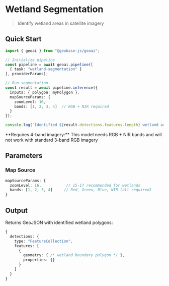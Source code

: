 
# Wetland Segmentation
> Identify wetland areas in satellite imagery

<VideoEmbed 
  src="https://geobase-docs.s3.amazonaws.com/geobase-ai-assets/wetland-segmentation.mp4"
  title="Wetland Segmentation Demo"
/>

## Quick Start

```typescript
import { geoai } from "@geobase-js/geoai";

// Initialize pipeline
const pipeline = await geoai.pipeline([
  { task: "wetland-segmentation" }
], providerParams);

// Run segmentation
const result = await pipeline.inference({
  inputs: { polygon: myPolygon },
  mapSourceParams: { 
    zoomLevel: 16,
    bands: [1, 2, 3, 4]  // RGB + NIR required
  }
});

console.log(`Identified ${result.detections.features.length} wetland areas`);
```

<Callout type="warning" emoji="🌊">
  **Requires 4-band imagery:** This model needs RGB + NIR bands and will not work with standard 3-band RGB imagery
</Callout>

## Parameters

### Map Source
```typescript
mapSourceParams: {
  zoomLevel: 16,           // 15-17 recommended for wetlands
  bands: [1, 2, 3, 4]     // Red, Green, Blue, NIR (all required)
}
```


## Output

Returns GeoJSON with identified wetland polygons:

```typescript
{
  detections: {
    type: "FeatureCollection",
    features: [
      {
        geometry: { /* wetland boundary polygon */ },
        properties: {}
      }
    ]
  }
}
```